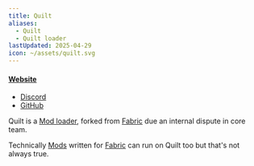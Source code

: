 ```yaml
---
title: Quilt
aliases:
  - Quilt
  - Quilt loader
lastUpdated: 2025-04-29
icon: ~/assets/quilt.svg
---
```


#### [Website](https://quiltmc.org)
- [Discord](https://discord.quiltmc.org)
- [GitHub](https://github.com/QuiltMC/quilt-loader)

Quilt is a [Mod loader](/modloader), forked from [Fabric](/fabric) due an internal dispute in core team.

Technically [Mods](/mod) written for [Fabric](/fabric) can run on Quilt too but that's not always true.